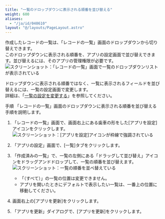 ```yaml
---
title: "一覧のドロップダウンに表示される順番を並び替える"
weight: 600
aliases:
  - "/ja/id/040610"
layout: "@/layouts/PageLayout.astro"
---
```




作成したレコードの一覧は、「レコードの一覧」画面のドロップダウンから切り替えできます。  
このドロップダウンに表示される順番を、アプリの設定画面で並び替えできます。並び替えるには、そのアプリの管理権限が必要です。  
<Img src="/k/kintone/img-ja/reorder_views_02.png" alt="スクリーンショット：「レコードの一覧」画面で一覧のドロップダウンリストが表示されている" />

<Note>

ドロップダウンに表示される順番ではなく、一覧に表示されるフィールドを並び替えるには、一覧の設定画面で変更します。  
詳細は、「[一覧の設定を変更する](/k/ja/id/040609.html#view_edit_view_10)」を参照してください。  


</Note>

<Heading id="view_reorder_views_10">手順</Heading>
「レコードの一覧」画面のドロップダウンに表示される順番を並び替える手順を説明します。

1. 「レコードの一覧」画面で、画面右上にある歯車の形をした[アプリを設定]アイコンをクリックします。  
   <Img src="/k/kintone/img/settings_new_icon.png" alt="スクリーンショット：[アプリを設定]アイコンが枠線で強調されている" />

1. 「アプリの設定」画面で、[一覧]タブをクリックします。

1. 「作成済みの一覧」で、一覧の左側にある「ドラッグして並び替え」アイコンをドラッグアンドドロップして、一覧の順番を並び替えます。  
   <Img src="/k/kintone/img-ja/reorder_views_01.png" alt="スクリーンショット：一覧の順番を並べ替えている" />
   * 「（すべて）」の一覧の位置は変更できません。
   * アプリを開いたときにデフォルトで表示したい一覧は、一番上の位置に移動してください。

1. 画面右上の[アプリを更新]をクリックします。

1. 「アプリを更新」ダイアログで、[アプリを更新]をクリックします。
